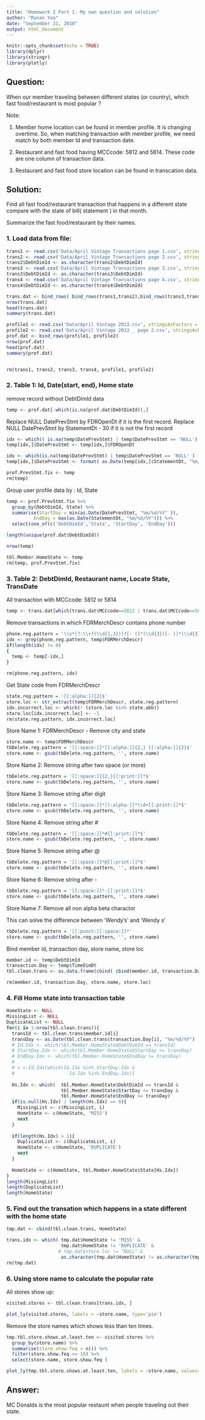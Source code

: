 ```yaml
---
title: "Homework 2 Part 1. My own question and solution"
author: "Runan Yao"
date: "September 21, 2018"
output: html_document
---
```


```r
knitr::opts_chunk$set(echo = TRUE)
library(dplyr)
library(stringr)
library(plotly)
```

## Question:

When our member traveling between different states (or country), which fast food/restaurant is most popular ? 

Note:

1. Member home location can be found in member profile. It is changing overtime. 
So, when matching transaction with member profile, we need match by both member Id and transaction date.

2. Restaurant and fast food having MCCcode: 5812 and 5814. These code are one column of transaction data.

3. Restaurant and fast food store location can be found in transcation data.

## Solution:

Find all fast food/restaurant transaction that happens in a different state compare with the state of bill( statement ) in that month.

Summarize the fast food/restaurant by their names.

### 1. Load data from file:

```r
trans1 <- read.csv('Data/April Vintage Transactions page 1.csv', stringsAsFactors=FALSE)
trans2 <- read.csv('Data/April Vintage Transactions page 2.csv', stringsAsFactors=FALSE)
trans2$DebtDimId <- as.character(trans2$DebtDimId)
trans3 <- read.csv('Data/April Vintage Transactions page 3.csv', stringsAsFactors=FALSE)
trans3$DebtDimId <- as.character(trans3$DebtDimId)
trans4 <- read.csv('Data/April Vintage Transactions page 4.csv', stringsAsFactors=FALSE)
trans4$DebtDimId <- as.character(trans4$DebtDimId)

trans.dat <- bind_rows( bind_rows(trans1,trans2),bind_rows(trans3,trans4) )
nrow(trans.dat)
head(trans.dat)
summary(trans.dat)

profile1 <- read.csv('Data/April Vintage 2013.csv', stringsAsFactors = FALSE)
profile2 <- read.csv('Data/April Vintage 2013 _ page 2.csv', stringsAsFactors = FALSE)
prof.dat <- bind_rows(profile1, profile2)
nrow(prof.dat)
head(prof.dat)
summary(prof.dat)


rm(trans1, trans2, trans3, trans4, profile1, profile2)
```

### 2. Table 1: Id, Date(start, end), Home state

remove record without DebtDimId data

```r
temp <- prof.dat[-which(is.na(prof.dat$DebtDimId)),]
```

Replace NULL DatePrevStmt by FDROpenDt if it is the first record. 
Replace NULL DatePrevStmt by StatementDt - 30 if it is not the first record

```r

idx <- which(( is.na(temp$DatePrevStmt) | temp$DatePrevStmt == 'NULL') & temp$MOB == 0)
temp[idx,]$DatePrevStmt <- temp[idx,]$FDROpenDt

idx <- which(is.na(temp$DatePrevStmt) | temp$DatePrevStmt == 'NULL' )
temp[idx,]$DatePrevStmt <- format( as.Date(temp[idx,]$StatementDt, "%m/%d/%Y") - 30, format="%m/%d/%Y")

prof.PrevStmt.fix <- temp
rm(temp)
```


Group user profile data by : Id, State

```r
temp <- prof.PrevStmt.fix %>%
  group_by(DebtDimId, State) %>%
  summarise(StartDay = min(as.Date(DatePrevStmt, "%m/%d/%Y" )),
          EndDay = max(as.Date(StatementDt, "%m/%d/%Y"))) %>%
  select(one_of(c('DebtDimId','State', 'StartDay', 'EndDay')))

length(unique(prof.dat$DebtDimId))

nrow(temp)

tbl.Member.HomeState <- temp
rm(temp, prof.PrevStmt.fix)


```

### 3. Table 2: DebtDimId, Restaurant name, Locate State, TransDate

All transaction with MCCcode: 5812 or 5814 

```r
temp <- trans.dat[which(trans.dat$MCCcode==5812 | trans.dat$MCCcode==5814),]

```

Remove transactions in which FDRMerchDescr contains phone number

```r
phone.reg.pattern = '\\s*(?:\\+?(\\d{1,3}))?[- (]*(\\d{3})[- )]*(\\d{3})[- ]*(\\d{4})(?: *[x/#]{1}(\\d+))?\\s*'
idx <- grep(phone.reg.pattern, temp$FDRMerchDescr)
if(length(idx) != 0)
{
  temp <- temp[-idx,]  
}

rm(phone.reg.pattern, idx)
```

Get State code from FDRMerchDescr

```r
state.reg.pattern = '[[:alpha:]]{2}$'
store.loc <- str_extract(temp$FDRMerchDescr, state.reg.pattern)
idx.incorrect.loc <- which(! (store.loc %in% state.abb))
store.loc[idx.incorrect.loc] <- -1
rm(state.reg.pattern, idx.incorrect.loc)
```

Store Name 1: FDRMerchDescr - Remove city and state

```r
store.name <- temp$FDRMerchDescr
tbDelete.reg.pattern = '[[:space:]]*[[:alpha:]]{2,} [[:alpha:]]{2}$'
store.name <- gsub(tbDelete.reg.pattern, '', store.name)
```

Store Name 2: Remove string after two space (or more)

```r
tbDelete.reg.pattern = '[[:space:]]{2,}[[:print:]]*$'
store.name <- gsub(tbDelete.reg.pattern, '', store.name)
```

Store Name 3: Remove string after digit
```r
tbDelete.reg.pattern = '[[:space:]]*[[:alpha:]]*\\d+[[:print:]]*$'
store.name <- gsub(tbDelete.reg.pattern, '', store.name)
```

Store Name 4: Remove string after #
```r
tbDelete.reg.pattern = '[[:space:]]*#[[:print:]]*$'
store.name <- gsub(tbDelete.reg.pattern, '', store.name)
```

Store Name 5: Remove string after @
```r
tbDelete.reg.pattern = '[[:space:]]*@[[:print:]]*$'
store.name <- gsub(tbDelete.reg.pattern, '', store.name)
```

Store Name 6: Remove string after -
```r
tbDelete.reg.pattern = '[[:space:]]*-[[:print:]]*$'
store.name <- gsub(tbDelete.reg.pattern, '', store.name)
```

Store Name 7: Remove all non alpha beta charactor 

This can solve the difference between 'Wendy's' and 'Wendy s'
```r
tbDelete.reg.pattern = '[[:punct:][:space:]]*'
store.name <- gsub(tbDelete.reg.pattern, '', store.name)
```

Bind member id, transaction day, store name, store loc
```r
member.id <- temp$DebtDimId
transaction.Day <- temp$TimeDimDt
tbl.clean.trans <- as.data.frame(cbind( cbind(member.id, transaction.Day), cbind(store.name, store.loc) ))

rm(member.id, transaction.Day, store.name, store.loc)
```


### 4. Fill Home state into transaction table
```r
HomeState <- NULL
MissingList <- NULL
DuplicateList <- NULL
for(i in 1:nrow(tbl.clean.trans)){
  transId <- tbl.clean.trans$member.id[i]
  transDay <- as.Date(tbl.clean.trans$transaction.Day[i], "%m/%d/%Y")
  # Id.Idx <- which(tbl.Member.HomeState$DebtDimId == transId)
  # StartDay.Idx <- which(tbl.Member.HomeState$StartDay <= transDay)
  # EndDay.Idx <- which(tbl.Member.HomeState$EndDay >= transDay)
  #   
  # s <-Id.Idx[which(Id.Idx %in% StartDay.Idx &
  #                    Id.Idx %in% EndDay.Idx)]
  
  Hs.Idx <- which(  tbl.Member.HomeState$DebtDimId == transId &
                    tbl.Member.HomeState$StartDay <= transDay &
                    tbl.Member.HomeState$EndDay >= transDay)
  if(is.null(Hs.Idx) | length(Hs.Idx) == 0){
    MissingList <- c(MissingList, i)
    HomeState <- c(HomeState, 'MISS')
    next
  }
  
  if(length(Hs.Idx) > 1){
    DuplicateList <- c(DuplicateList, i)
    HomeState <- c(HomeState, 'DUPLICATE')
    next
  }
  
  HomeState <- c(HomeState, tbl.Member.HomeState$State[Hs.Idx])
}
length(MissingList)
length(DuplicateList)
length(HomeState)

```


### 5. Find out the transation which happens in a state different with the home state
```r
tmp.dat <- cbind(tbl.clean.trans, HomeState)

trans.idx <- which( tmp.dat$HomeState != 'MISS' &
                    tmp.dat$HomeState != 'DUPLICATE' &
                   # tmp.dat$store.loc != "NULL" &
                    as.character(tmp.dat$HomeState) != as.character(tmp.dat$store.loc))
rm(tmp.dat)
```

### 6. Using store name to calculate the popular rate

All stores show up:
```r
visited.stores <- tbl.clean.trans[trans.idx, ]

plot_ly(visited.stores, labels = ~store.name, type='pie')

```

Remove the store names which shows less than ten times.

```r

tmp.tbl.store.shows.at.least.ten <- visited.stores %>% 
  group_by(store.name) %>%
  summarise(store.show.feq = n()) %>%
  filter(store.show.feq >= 10) %>%
  select(store.name, store.show.feq )

plot_ly(tmp.tbl.store.shows.at.least.ten, labels = ~store.name, values= ~store.show.feq,textinfo = 'label+percent', type='pie')

```

## Answer:

MC Donalds is the most popular restaunt when people traveling out their state.




     

<!-- ### 2. Find all utility transaction -->

<!-- ```{r} -->
<!-- trans.dat.util <- trans.dat[which(trans.dat$MCCcode == 4900),] -->

<!-- nrow(trans.dat.util) -->
<!-- head(trans.dat.util) -->
<!-- summary(trans.dat.util) -->

<!-- member.list.util <- trans.dat.util$DebtDimId -->

<!-- ``` -->

<!-- ### 3. Figure out which state the user is living in -->

<!-- Here I suggest using fast food/restaurant to figure out where the member are living in.  -->

<!-- If we cannot find any fast food/restaurant record, we then move to durg store/pharmacies.  -->

<!-- The third one we will try to use (if above two cannot give us the answer), is gas station. (Note: there are 2 different MCCcode for fuel supply, one of them is auto fuel only: 5542, the other one is Fuel Dealers – Coal, Fuel Oil, Liquefied Petroleum, Wood: 5983) -->

<!-- If still not, we will report how many we are failed to be located. -->

<!-- Bias? Yes. If someone never eat outside if they could cook (at home), however, they eat fast food when they are traveling. Then, the address of this member will be miss classified. -->


<!-- #### restaurant and fast food having MCCcode: 5812 and 5814 -->
<!-- ```{r} -->
<!-- trans.dat.food <- trans.dat[which(trans.dat$MCCcode == 5812 | trans.dat$MCCcode == 5814 ),] -->

<!-- member.not.in.food <- member.list.util[which(!( member.list.util %in% trans.dat.food$DebtDimId) )] -->

<!-- length(member.not.in.food) -->
<!-- ``` -->

<!-- In 873 members, we have 224 member has no food record. -->

<!-- #### durg store or pharmacies MCCcode: 5912 -->
<!-- ```{r} -->
<!-- trans.dat.drug <- trans.dat[which(trans.dat$MCCcode == 5912 ),] -->

<!-- member.not.in.durg.either <- member.not.in.food[which(!( member.not.in.food %in% trans.dat.drug$DebtDimId) )] -->

<!-- length(member.not.in.durg.either) -->
<!-- ``` -->

<!-- In 224 unkown member, 170 has no durg record. -->

<!-- #### Automated Fuel Dispenser MCCcode: 5542 -->

<!-- ```{r} -->
<!-- trans.dat.fuel <- trans.dat[which(trans.dat$MCCcode == 5542 ),] -->

<!-- member.not.located <- member.not.in.durg.either[which(!( member.not.in.durg.either %in% trans.dat.fuel$DebtDimId) )] -->

<!-- length(member.not.located) -->
<!-- ``` -->

<!-- After 3 different tech, we still have 109 member cannot be located.  -->




